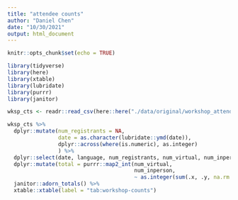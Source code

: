 ```yaml
---
title: "attendee counts"
author: "Daniel Chen"
date: "10/30/2021"
output: html_document
---
```


```r
knitr::opts_chunk$set(echo = TRUE)

library(tidyverse)
library(here)
library(xtable)
library(lubridate)
library(purrr)
library(janitor)
```

```r
wksp_cts <- readr::read_csv(here::here("./data/original/workshop_attendee_counts.csv"), lazy = FALSE)
```

```r
wksp_cts %>%
  dplyr::mutate(num_registrants = NA,
                date = as.character(lubridate::ymd(date)),
                dplyr::across(where(is.numeric), as.integer)
                ) %>%
  dplyr::select(date, language, num_registrants, num_virtual, num_inperson) %>%
  dplyr::mutate(total = purrr::map2_int(num_virtual,
                                        num_inperson,
                                        ~ as.integer(sum(.x, .y, na.rm = TRUE)))) %>%
  janitor::adorn_totals() %>%
  xtable::xtable(label = "tab:workshop-counts")
```
